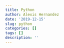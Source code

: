 ```yaml
---
title: Python
author: Alexis Hernandez
date: '2019-12-15'
slug: python
categories: []
tags: []
description: ''
---
```


